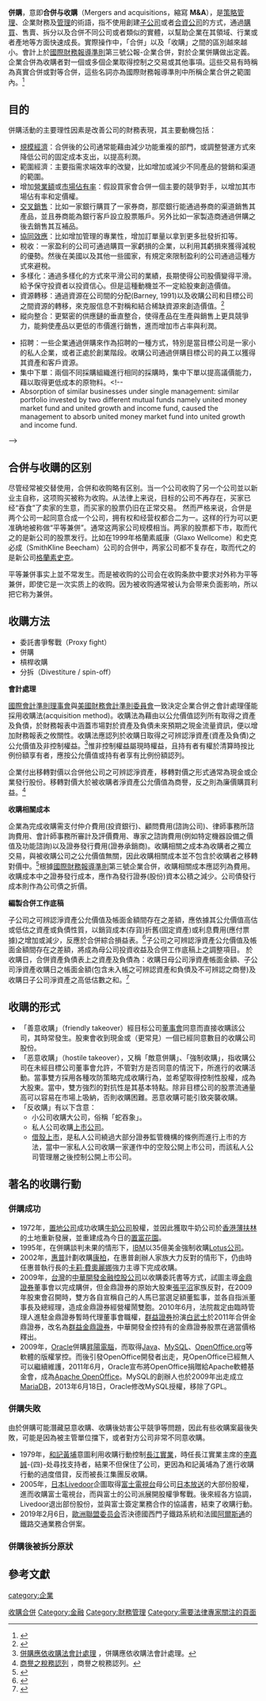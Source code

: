 {{Otheruses|合併}}
{{expert|time=2013-06-19T09:27:55+00:00|subject=法律|subject2=金融|subject3=商學}}
{{金融}}
'''併購'''，意即'''合併与收購'''（Mergers and acquisitions，縮寫 '''M&A'''），是[[策略管理|策略管理]]、企業財務及[[企業管理|管理]]的術語，指不使用創建[[子公司|子公司]]或者[[合資公司|合資公司]]的方式，通過[[購買|購買]]、售賣、拆分以及合併不同公司或者類似的實體，以幫助企業在其領域、行業或者產地等方面快速成長。實際操作中，「合併」以及「收購」之間的區別越來越小。會計上於[[國際財務報告準則|國際財務報導準則]]第三號公報-企業合併，對於企業併購做出定義。企業合併為收購者對一個或多個企業取得控制之交易或其他事項。這些交易有時稱為真實合併或對等合併，這些名詞亦為國際財務報導準則中所稱企業合併之範圍內。<ref>{{cite book |author1=鄧淑珠 |title=高等會計學(IFRS)上冊 |isbn=978-957-483-975-9 |page=第一章第三頁 |edition=第6版}}</ref>

==目的==
併購活動的主要理性因素是改善公司的財務表現，其主要動機包括：

* [[規模經濟|規模經濟]]：合併後的公司通常能藉由減少功能重複的部門，或調整營運方式來降低公司的固定成本支出，以提高利潤。
* 範圍經濟：主要指需求端效率的改變，比如增加或減少不同產品的營銷和渠道的範圍。
* 增加[[營業額|營業額]]或[[市場佔有率|市場佔有率]]：假設買家會合併一個主要的競爭對手，以增加其市場佔有率和定價權。
* [[交叉銷售|交叉銷售]]：比如一家銀行購買了一家券商，那麼銀行能通過券商的渠道銷售其產品，並且券商能為銀行客戶設立股票賬戶。另外比如一家製造商通過併購之後去銷售其互補品。
* [[協同效應|協同效應]]：比如增加管理的專業性，增加訂單量以拿到更多批發折扣等。
* 稅收：一家盈利的公司可通過購買一家虧損的企業，以利用其虧損來獲得減稅的優勢。然後在美國以及其他一些國家，有規定來限制盈利的公司通過這種方式來避稅。
* 多樣化：通過多樣化的方式來平滑公司的業績，長期使得公司股價變得平滑。給予保守投資者以投資信心。但是這種動機並不一定給股東創造價值。
* 資源轉移：通過資源在公司間的分配(Barney, 1991)以及收購公司和目標公司之間資源的轉移，來克服信息不對稱和結合稀缺資源來創造價值。<ref>{{cite journal |last=King |first=D. R. |authorlink= |coauthors=Slotegraaf, R.; Kesner, I. |year=2008 |month= |title=Performance implications of firm resource interactions in the acquisition of R&D-intensive firms |journal=Organization Science |volume=19 |issue=2 |pages=327–340 |doi=10.1287/orsc.1070.0313 |url= |accessdate= |quote= }}</ref>
* 縱向整合：更緊密的供應鏈的垂直整合，使得產品在生產與銷售上更具競爭力，能夠使產品以更低的市價進行銷售，進而增加市占率與利潤。
<!--Vertical integration occurs when an upstream and downstream firm merge (or one acquires the other). There are several reasons for this to occur. One reason is to internalise an externality problem. A common example of such an externality is double marginalization. Double marginalization occurs when both the upstream and downstream firms have monopoly power and each firm reduces output from the competitive level to the monopoly level, creating two deadweight losses. Following a merger, the vertically integrated firm can collect one deadweight loss by setting the downstream firm's output to the competitive level. This increases profits and consumer surplus. A merger that creates a vertically integrated firm can be profitable.[10]-->
* 招聘：一些企業通過併購來作為招聘的一種方式，特別是當目標公司是一家小的私人企業，或者正處於創業階段。收購公司通過併購目標公司的員工以獲得其資產和客戶資源。﻿
* 集中下單：兩個不同採購組織進行相同的採購時，集中下單以提高議價能力，藉以取得更低成本的原物料。<!--
* Absorption of similar businesses under single management: similar portfolio invested by two different mutual funds namely united money market fund and united growth and income fund, caused the management to absorb united money market fund into united growth and income fund.
-->

==合併与收購的区别==
尽管经常被交替使用，合併和收购略有区别。当一个公司收购了另一个公司並以新业主自称，这项购买被称为收购。从法律上来说，目标的公司不再存在，买家已经“吞食”了卖家的生意，而买家的股票仍旧在正常交易。
然而严格来说，合併是两个公司一起同意合成一个公司，拥有权和经营权都合二为一。这样的行为可以更准确地被称做“平等兼併”。通常这两家公司规模相当。两家的股票都下市，取而代之的是新公司的股票发行。比如在1999年格蘭素威康（Glaxo Wellcome）和史克必成（SmithKline Beecham）公司的合併中，两家公司都不复存在，取而代之的是新公司[[格蘭素史克|格蘭素史克]]。

平等兼併事实上並不常发生。而是被收购的公司会在收购条款中要求对外称为平等兼併，即使它是一次实质上的收购。因为被收购通常被认为会带来负面影响，所以把它称为兼併。

==收購方法==
* 委託書爭奪戰（Proxy fight）
* 併購
* 槓桿收購
* 分拆（Divestiture / spin-off）

'''會計處理'''

[[國際會計準則理事會|國際會計準則理事會]]與[[財務會計標準委員會|美國財務會計準則委員會]]一致決定企業合併之會計處理僅能採用收購法(acquisition method)。收購法為藉由以公允價值認列所有取得之資產及負債，於財務報表中涵蓋市場對於資產及負債未來預期之現金流量資訊，便以增加財務報表之攸關性。收購法應認列於收購日取得之可辨認淨資產(資產及負債)之公允價值及非控制權益。<ref>[https://ctee.com.tw/amp/news/stock/172781.html 併購應依收購法會計處理] {{Wayback|url=https://ctee.com.tw/amp/news/stock/172781.html |date=20210128135007 }}，併購應依收購法會計處理。</ref>惟非控制權益屬現時權益，且持有者有權於清算時按比例份額享有者，應按公允價值或持有者享有比例份額認列。

企業付出移轉對價以合併他公司之可辨認淨資產，移轉對價之形式通常為現金或企業發行股份。移轉對價大於被收購者淨資產公允價值為商譽，反之則為廉價購買利益。<ref>[https://www.crowe.com/tw/insights/insight-article_tax10704 商譽之稅務認列] {{Wayback|url=https://www.crowe.com/tw/insights/insight-article_tax10704 |date=20210615010905 }}，商譽之稅務認列。</ref>

'''收購相關成本'''

企業為完成收購需支付仲介費用(投資銀行)、顧問費用(諮詢公司)、律師事務所諮詢費用、會計師事務所審計及評價費用、專家之諮詢費用(例如特定機器設備之價值及功能諮詢)以及證券發行費用(證券承銷商)。收購相關之成本為收購者之獨立交易，與被收購公司之公允價值無關，因此收購相關成本並不包含於收購者之移轉對價中。<ref>{{cite book |author1=林蕙真 劉嘉雯 |title=高等會計學上冊 |isbn=978-986-7473-67-7 |page=33 |edition=第七版}}</ref>根據[[國際財務報告準則|國際財務報導準則]]第三號企業合併，收購相關成本應認列為費用。收購成本中之證券發行成本，應作為發行證券(股份)資本公積之減少。公司債發行成本則作為公司債之折價。

'''編製合併工作底稿'''

子公司之可辨認淨資產公允價值及帳面金額間存在之差額，應依據其公允價值高估或低估之資產或負債性質，以銷貨成本(存貨)折舊(固定資產)或利息費用(應付票據)之增加或減少，反應於合併綜合損益表。<ref>{{cite book |author1=蕭靖 |title=高等會計學 |isbn=978-986-514-108-0 |page=3-12 |edition=初版}}</ref>子公司之可辨認淨資產公允價值及帳面金額間存在之差額，將成為母公司投資收益及合併工作底稿上之調整項目。
於收購日，合併資產負債表上之資產及負債為：收購日母公司淨資產帳面金額、子公司淨資產收購日之帳面金額(包含未入帳之可辨認資產和負債及不可辨認之商譽)及收購日子公司淨資產之高低估數之和。<ref>{{cite book |author1=鄧淑珠 |title=高等會計學(IFRS)上冊 |isbn=978-957-483-975-9 |page=第三章第24頁 |edition=第六版}}</ref>

==收購的形式==
* 「善意收購」（friendly takeover）經目标公司[[董事會|董事會]]同意而直接收購該公司，其時常發生。股東會收到現金或（更常見）一個已經同意數目的收購公司股份。
* 「恶意收購」（hostile takeover），又稱「敵意併購」、「強制收購」，指收購公司在未經目標公司董事會允許，不管對方是否同意的情況下，所進行的收購活動。當事雙方採用各種攻防策略完成收購行為，並希望取得控制性股權，成為大股東。當中，雙方強烈的對抗性是其基本特點。除非目標公司的股票流通量高可以容易在市場上吸納，否則收購困難。恶意收購可能引致突襲收購。
* 「反收購」有以下含意：
**小公司收購大公司，俗稱「蛇吞象」。
**私人公司收購[[上市公司|上市公司]]。
**[[借殼上市|借殼上市]]，是私人公司繞過大部分證券監管機構的條例而進行上市的方法，當中一家私人公司收購一家運作中的空殼公開上市公司，而該私人公司管理層之後控制公開上市公司。

==著名的收購行動==
=== 併購成功 ===
*1972年，[[置地公司|置地公司]]成功收購[[牛奶公司|牛奶公司]]股權，並因此獲取牛奶公司於[[香港|香港]][[薄扶林|薄扶林]]的土地重新發展，並重建成為今日的[[置富花園|置富花園]]。
*1995年，在併購談判未果的情形下，[[IBM|IBM]]以35億美金強制收購[[Lotus_Software|Lotus公司]]。
*2002年，[[惠普|惠普]]計劃收購[[康柏|康柏]]，在惠普創辦人家族大力反對的情形下，仍由時任惠普執行長的[[卡莉·費奧麗娜|卡莉·費奧麗娜]]強力主導下完成收購。
*2009年，[[台灣|台灣]]的[[中華開發金融控股公司|中華開發金融控股公司]]以收購委託書等方式，試圖主導[[金鼎證券|金鼎證券]]董事會以完成購併，但金鼎證券的原始大股東[[張平沼|張平沼]]家族反對，在2009年股東會召開時，雙方各自宣稱自己的人馬已當選足額董監事，並各自指派董事長及總經理，造成金鼎證券經營權鬧雙胞。2010年6月，法院裁定由臨時管理人進駐金鼎證券暫時代理董事會職權，[[群益證券|群益證券]]扮演[[白武士|白武士]]於2011年合併金鼎證券，改名為[[群益金鼎證券|群益金鼎證券]]，中華開發金控持有的金鼎證券股票在適當價格釋出。
*2009年，[[甲骨文公司|Oracle]]併購[[昇陽電腦|昇陽電腦]]，而取得[[Java|Java]]、[[MySQL|MySQL]]、[[OpenOffice.org|OpenOffice.org]]等軟體的版權掌控。而後引發OpenOffice開發者出走，見OpenOffice已經無人可以繼續維護，2011年6月，Oracle宣布將OpenOffice捐贈給Apache軟體基金會，成為[[Apache_OpenOffice|Apache OpenOffice]]。MySQL的創辦人也於2009年出走成立[[MariaDB|MariaDB]]，2013年6月18日，Oracle修改MySQL授權，移除了GPL。

=== 併購失敗 ===
由於併購可能潛藏惡意收購、收購後妨害公平競爭等問題，因此有些收購案最後失敗，可能是因為被主管單位擋下，或者對方公司非常不同意收購。
* 1979年，[[和記黃埔|和記黃埔]]意圖利用收購行動控制[[長江實業|長江實業]]，時任長江實業主席的[[李嘉誠|李嘉誠]]-{四}-处尋找支持者，結果不但保住了公司，更因為和記黃埔為了進行收購行動的過度借貸，反而被長江集團反收購。
*2005年，[[日本|日本]][[Livedoor|Livedoor]]企圖取得[[富士電視台|富士電視台]]母公司[[日本放送|日本放送]]的大部份股權，進而收購富士電視台，而與富士的公司派展開股權爭奪戰。後來經各方協調，Livedoor退出部份股份，並與富士簽定業務合作的協議書，結束了收購行動。
*2019年2月6日，[[歐洲聯盟|歐洲聯盟]][[欧洲联盟委员会|委员会]]否決德國西門子鐵路系統和法國[[阿爾斯通|阿爾斯通]]的鐵路交通業務合併案。

=== 併購後被拆分原狀 ===

==參考文獻==
{{reflist|2}}

{{企业融资和投资银行 |state = collapsed}}

{{Authority control}}
[[Category:收購合併|]]
[[Category:金融|Category:金融]]
[[category:企業|category:企業]]
[[Category:財務管理|Category:財務管理]]
[[Category:需要法律專家關注的頁面|Category:需要法律專家關注的頁面]]